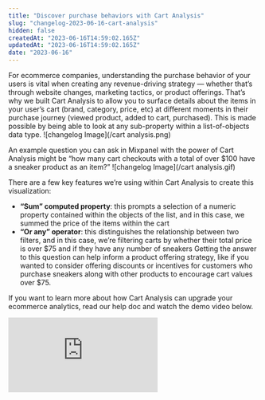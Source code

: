 ```yaml
---
title: "Discover purchase behaviors with Cart Analysis"
slug: "changelog-2023-06-16-cart-analysis"
hidden: false
createdAt: "2023-06-16T14:59:02.165Z"
updatedAt: "2023-06-16T14:59:02.165Z"
date: "2023-06-16"
---
```

For ecommerce companies, understanding the purchase behavior of your users is vital when creating any revenue-driving strategy — whether that’s through website changes, marketing tactics, or product offerings. 
That’s why we built Cart Analysis to allow you to surface details about the items in your user’s cart (brand, category, price, etc) at different moments in their purchase journey (viewed product, added to cart, purchased). This is made possible by being able to look at any sub-property within a list-of-objects data type.
![changelog Image](/cart analysis.png)

An example question you can ask in Mixpanel with the power of Cart Analysis might be “how many cart checkouts with a total of over $100 have a sneaker product as an item?”
![changelog Image](/cart analysis.gif)

There are a few key features we’re using within Cart Analysis to create this visualization:

- **“Sum” computed property**: this prompts a selection of a numeric property contained within the objects of the list, and in this case, we summed the price of the items within the cart
- **“Or any” operator**: this distinguishes the relationship between two filters, and in this case, we’re filtering carts by whether their total price is over $75 and if they have any number of sneakers
Getting the answer to this question can help inform a product offering strategy, like if you wanted to consider offering discounts or incentives for customers who purchase sneakers along with other products to encourage cart values over $75.

If you want to learn more about how Cart Analysis can upgrade your ecommerce analytics, read our help doc and watch the demo video below. 
<div style={{position: 'relative', 'padding-bottom': '64.90384615384616%', height: 0}}>
    <iframe src="https://www.loom.com/share/ff350b78206a4eb6948f86ed67e62ac3"
        frameborder="0"
        webkitallowfullscreen mozallowfullscreen allowfullscreen
        style={{position: 'absolute', 'top': 0, 'left': 0, 'width': '100%', 'height': '100%'}}>
    </iframe>
</div>

